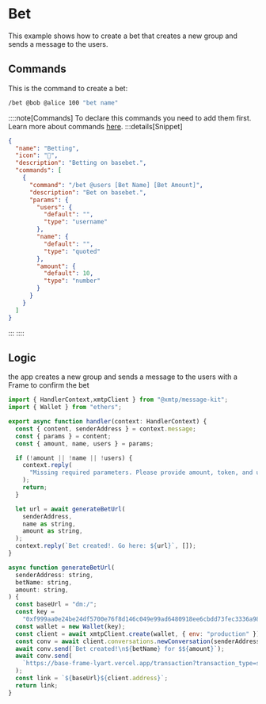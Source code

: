 # Bet

This example shows how to create a bet that creates a new group and sends a message to the users.

## Commands

This is the command to create a bet:

```bash [cmd]
/bet @bob @alice 100 "bet name"
```

::::note[Commands]
To declare this commands you need to add them first. Learn more about commands [here](/concepts/commands).
:::details[Snippet]

```json
{
  "name": "Betting",
  "icon": "🎰",
  "description": "Betting on basebet.",
  "commands": [
    {
      "command": "/bet @users [Bet Name] [Bet Amount]",
      "description": "Bet on basebet.",
      "params": {
        "users": {
          "default": "",
          "type": "username"
        },
        "name": {
          "default": "",
          "type": "quoted"
        },
        "amount": {
          "default": 10,
          "type": "number"
        }
      }
    }
  ]
}
```

:::
::::

## Logic

the app creates a new group and sends a message to the users with a Frame to confirm the bet

```jsx [src/handler/bet.ts]
import { HandlerContext,xmtpClient } from "@xmtp/message-kit";
import { Wallet } from "ethers";

export async function handler(context: HandlerContext) {
  const { content, senderAddress } = context.message;
  const { params } = content;
  const { amount, name, users } = params;

  if (!amount || !name || !users) {
    context.reply(
      "Missing required parameters. Please provide amount, token, and username.",
    );
    return;
  }

  let url = await generateBetUrl(
    senderAddress,
    name as string,
    amount as string,
  );
  context.reply(`Bet created!. Go here: ${url}`, []);
}

async function generateBetUrl(
  senderAddress: string,
  betName: string,
  amount: string,
) {
  const baseUrl = "dm:/";
  const key =
    "0xf999aa0e24be24df5700e76f8d146c049e99ad6480918ee6cbdd73fec3336a98";
  const wallet = new Wallet(key);
  const client = await xmtpClient.create(wallet, { env: "production" });
  const conv = await client.conversations.newConversation(senderAddress);
  await conv.send(`Bet created!\n${betName} for $${amount}`);
  await conv.send(
    `https://base-frame-lyart.vercel.app/transaction?transaction_type=send&amount=1&token=eth&receiver=0xA45020BdA714c3F43fECDC6e38F873fFF2Dec8ec`,
  );
  const link = `${baseUrl}${client.address}`;
  return link;
}
```

